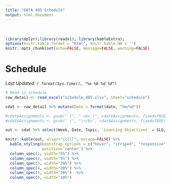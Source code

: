 ```yaml
---
title: "DATA 485 Schedule"
output: html_document
---
```

<br> 
```r
library(dplyr);library(readxl); library(kableExtra);
options(knitr.table.format = "html", knitr.kable.NA = '') 
knitr::opts_chunk$set(echo=FALSE, message=FALSE, warning=FALSE) 
```

# Schedule 
_Last Updated: `r format(Sys.time(), "%a %b %d %X")`_


```r
# Read in schedule
raw_detail <- read_excel("schedule_485.xlsx", sheet="schedule")

cdat <- raw_detail %>% mutate(Date = format(date, "%m/%d"))

#cdat$Assignments <- gsub(" (", " <b> (", cdat$Assignments, fixed=TRUE)
#cdat$Assignments <- gsub(" )", ")</b>", cdat$Assignments, fixed=TRUE)
```

```r
out <- cdat %>% select(Week, Date, Topic, `Learning Objectives` = SLO, Prepare, Notes)

knitr::kable(out, align="cclll", escape=FALSE) %>% 
  kable_styling(bootstrap_options = c("hover", "striped", "responsive", "bordered"), 
                position='center') %>% 
  column_spec(1, width="5%") %>% 
  column_spec(2, width="5%") %>% 
  column_spec(3, width="20%") %>% 
  column_spec(4, width="30%") %>% 
  column_spec(5, width="20%")  %>% 
  column_spec(6, width="10%") 
```


